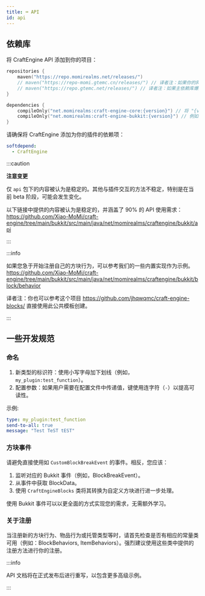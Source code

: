 ```yaml
---
title: ⌨️ API
id: api
---
```


## 依赖库

将 CraftEngine API 添加到你的项目：

```kotlin
repositories {
    maven("https://repo.momirealms.net/releases/")
    // maven("https://repo-momi.gtemc.cn/releases/") // 译者注：如果你的网络环境受限可以使用国内镜像依赖库
    // maven("https://repo.gtemc.net/releases/") // 译者注：如果主依赖库爆炸了可以临时切换到镜像依赖库
}
```
```kotlin
dependencies {
    compileOnly("net.momirealms:craft-engine-core:{version}") // 将 "{version}" 替换为插件版本
    compileOnly("net.momirealms:craft-engine-bukkit:{version}") // 例如 0.0.60
}
```

请确保将 CraftEngine 添加为你的插件的依赖项：

```yaml
softdepend:
  - CraftEngine
```

:::caution

**注意变更**

仅 `api` 包下的内容被认为是稳定的。其他与插件交互的方法不稳定，特别是在当前 beta 阶段，可能会发生变化。

以下链接中提供的内容被认为是稳定的，并涵盖了 90% 的 API 使用需求：
https://github.com/Xiao-MoMi/craft-engine/tree/main/bukkit/src/main/java/net/momirealms/craftengine/bukkit/api

:::

:::info

如果您急于开始注册自己的方块行为，可以参考我们的一些内置实现作为示例。
https://github.com/Xiao-MoMi/craft-engine/tree/main/bukkit/src/main/java/net/momirealms/craftengine/bukkit/block/behavior

译者注：你也可以参考这个项目 https://github.com/jhqwqmc/craft-engine-blocks/ 直接使用此公共模板创建。

:::

## 一些开发规范

### 命名

1. 新类型的标识符：使用小写字母加下划线（例如，`my_plugin:test_function`）。
2. 配置参数：如果用户需要在配置文件中传递值，键使用连字符（`-`）以提高可读性。

示例:

```yaml
type: my_plugin:test_function
send-to-all: true
message: "Test TeST tEST"
```

### 方块事件

请避免直接使用如 `CustomBlockBreakEvent` 的事件。相反，您应该：

1. 监听对应的 Bukkit 事件（例如，BlockBreakEvent）。
2. 从事件中获取 BlockData。
3. 使用 `CraftEngineBlocks` 类将其转换为自定义方块进行进一步处理。

使用 Bukkit 事件可以以更全面的方式实现您的需求，无需额外学习。

### 关于注册

当注册新的方块行为、物品行为或托管类型等时，请首先检查是否有相应的常量类可用（例如：BlockBehaviors, ItemBehaviors）。强烈建议使用这些类中提供的注册方法进行你的注册。

:::info

API 文档将在正式发布后进行重写，以包含更多高级示例。

:::